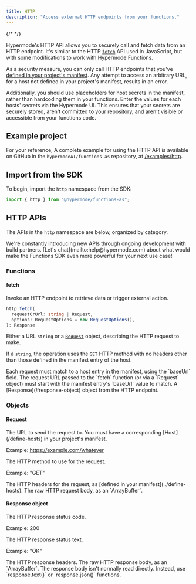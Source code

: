 ```yaml
---
title: HTTP
description: "Access external HTTP endpoints from your functions."
---
```


{/* <!-- vale Google.Headings = NO --> */}

Hypermode's HTTP API allows you to securely call and fetch data from an HTTP endpoint.
It's similar to the HTTP [`fetch`](https://developer.mozilla.org/docs/Web/API/Fetch_API) API used in JavaScript,
but with some modifications to work with Hypermode Functions.

<Note>

As a security measure, you can only call HTTP endpoints that you've [defined in your project's manifest](../define-hosts).
Any attempt to access an arbitrary URL, for a host not defined in your project's manifest, results in an error.

Additionally, you should use placeholders for host secrets in the manifest, rather than hardcoding them in your functions.
Enter the values for each hosts' secrets via the Hypermode UI. This ensures that your secrets are securely stored, aren't
committed to your repository, and aren't visible or accessible from your functions code.

</Note>

## Example project

For your reference, A complete example for using the HTTP API is available on GitHub in the
`hypermodeAI/functions-as` repository, at [/examples/http](https://github.com/hypermodeAI/functions-as/tree/main/examples/http).

## Import from the SDK

To begin, import the `http` namespace from the SDK:

<CodeGroup>

```ts AssemblyScript
import { http } from "@hypermode/functions-as";
```

</CodeGroup>

## HTTP APIs

The APIs in the `http` namespace are below, organized by category.

<Tip>
  We're constantly introducing new APIs through ongoing development with build
  partners. [Let's chat](mailto:help@hypermode.com) about what would make the
  Functions SDK even more powerful for your next use case!
</Tip>

### Functions

#### fetch

Invoke an HTTP endpoint to retrieve data or trigger external action.

<CodeGroup>

```ts AssemblyScript
http.fetch(
  requestOrUrl: string | Request,
  options: RequestOptions = new RequestOptions(),
): Response
```

</CodeGroup>

<ResponseField name="requestOrUrl" type="string | Request" required>

Either a URL `string` or a [`Request`](#request) object, describing the HTTP request to make.

If a `string`, the operation uses the `GET` HTTP method with no headers other than
those defined in the manifest entry of the host.

<Note>
  Each request must match to a host entry in the manifest, using the `baseUrl`
  field. The request URL passed to the `fetch` function (or via a `Request`
  object) must start with the manifest entry's `baseUrl` value to match.
</Note>

</ResponseField>

<ResponseField name="response" type="Response">
  A [Response](#response-object) object from the HTTP endpoint.
</ResponseField>

### Objects

#### Request

<ResponseField name="url" type="string">
  The URL to send the request to. You must have a corresponding
  [Host](/define-hosts) in your project's manifest.

Example: https://example.com/whatever

</ResponseField>
<ResponseField name="method" type="string">
  The HTTP method to use for the request.

Example: "GET"

</ResponseField>
<ResponseField name="headers" type="Headers">
  The HTTP headers for the request, as [defined in your
  manifest](../define-hosts).
</ResponseField>
<ResponseField name="body" type="ArrayBuffer">
  The raw HTTP request body, as an `ArrayBuffer`.
</ResponseField>

#### Response object

<ResponseField name="status" type="u16">
  The HTTP response status code.

Example: 200

</ResponseField>
<ResponseField name="statusText" type="string">
  The HTTP response status text.

Example: "OK"

</ResponseField>
<ResponseField name="headers" type="Headers">
  The HTTP response headers.
</ResponseField>
<ResponseField name="body" type="ArrayBuffer">
  The raw HTTP response body, as an `ArrayBuffer`.

  <Tip>
    The response body isn't normally read directly. Instead, use `response.text()` or `response.json<T>()` functions.
  </Tip>
</ResponseField>
